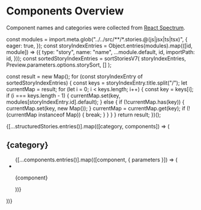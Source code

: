 
<Meta title="Overview" />

<style>
  {`
    .sbdocs-content {
      max-width: 100rem;
    }
  `}
</style>

# Components Overview

Component names and categories were collected from [React Spectrum](https://react-spectrum.adobe.com/react-spectrum/).

  const modules = import.meta.glob("../../src/**/*.stories.@(js|jsx|ts|tsx)", {
    eager: true,
  });
  const storyIndexEntries = Object.entries(modules).map(([id, module]) => ({
    type: "story",
    name: "name",
    ...module.default,
    id,
    importPath: id,
  }));
  const sortedStoryIndexEntries = sortStoriesV7(
    storyIndexEntries,
    Preview.parameters.options.storySort,
    []
  );

  const result = new Map();
  for (const storyIndexEntry of sortedStoryIndexEntries) {
    const keys = storyIndexEntry.title.split("/");
    let currentMap = result;
    for (let i = 0; i < keys.length; i++) {
      const key = keys[i];
      if (i === keys.length - 1) {
        currentMap.set(key, modules[storyIndexEntry.id].default);
      } else {
        if (!currentMap.has(key)) {
          currentMap.set(key, new Map());
        }
        currentMap = currentMap.get(key);
        if (!(currentMap instanceof Map)) {
          break;
        }
      }
    }
  }
  return result;
})();

<div className="!mt-10 space-y-16">
  {[...structuredStories.entries()].map(([category, components]) => (
    <div key={category}>
      <h2>{category}</h2>
      <Unstyled>
        <ul className="mt-4 grid grid-cols-[repeat(auto-fill,minmax(min(20rem,100%),1fr))] gap-x-10 gap-y-8">
          {[...components.entries()].map(([component, { parameters }]) => (
            <li key={component}>
              <LinkTo
                kind={`${category}/${component}`}
                story="docs"
                className="block"
              >
                <img
                  className="w-full aspect-video object-cover"
                  src={parameters.gallery.thumbnail}
                  alt=""
                  decoding="async"
                />
                <p className="mt-2">{component}</p>
              </LinkTo>
            </li>
          ))}
        </ul>
      </Unstyled>
    </div>
  ))}
</div>
